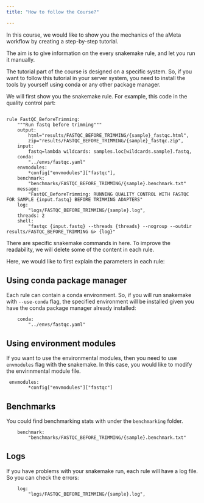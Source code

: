 ```yaml
---
title: "How to follow the Course?"

---
```


In this course, we would like to show you the mechanics of the aMeta workflow by creating a step-by-step tutorial.

The aim is to give information on the every snakemake rule, and let you run it manually.

The tutorial part of the course is designed on a specific system. So, if you want to follow this tutorial in your server system, you need to install the tools by yourself using conda or any other package manager.

We will first show you the snakemake rule. For example, this code in the quality control part:

```

rule FastQC_BeforeTrimming:
    """Run fastq before trimming"""
    output:
        html="results/FASTQC_BEFORE_TRIMMING/{sample}_fastqc.html",
        zip="results/FASTQC_BEFORE_TRIMMING/{sample}_fastqc.zip",
    input:
        fastq=lambda wildcards: samples.loc[wildcards.sample].fastq,
    conda:
        "../envs/fastqc.yaml"
    envmodules:
        *config["envmodules"]["fastqc"],
    benchmark:
        "benchmarks/FASTQC_BEFORE_TRIMMING/{sample}.benchmark.txt"
    message:
        "FastQC_BeforeTrimming: RUNNING QUALITY CONTROL WITH FASTQC FOR SAMPLE {input.fastq} BEFORE TRIMMING ADAPTERS"
    log:
        "logs/FASTQC_BEFORE_TRIMMING/{sample}.log",
    threads: 2
    shell:
        "fastqc {input.fastq} --threads {threads} --nogroup --outdir results/FASTQC_BEFORE_TRIMMING &> {log}"
```

There are specific snakemake commands in here. To improve the readability, we will delete some of the content in each rule.

Here, we would like to first explain the parameters in each rule:

## Using conda package manager

Each rule can contain a conda environment. So, if you will run snakemake with `--use-conda` flag, the specified environment will be installed given you have the conda package manager already installed:

```
    conda:
        "../envs/fastqc.yaml"
```

## Using environment modules

If you want to use the environmental modules, then you need to use `envmodules` flag with the snakemake. In this case, you would like to modify the envirınmental module file.

```
 envmodules:
        *config["envmodules"]["fastqc"]

```

## Benchmarks

You could find benchmarking stats with under the `benchmarking` folder.

```
    benchmark:
        "benchmarks/FASTQC_BEFORE_TRIMMING/{sample}.benchmark.txt"

```

## Logs

If you have problems with your snakemake run, each rule will have a log file. So you can check the errors:

```
    log:
        "logs/FASTQC_BEFORE_TRIMMING/{sample}.log",
```

